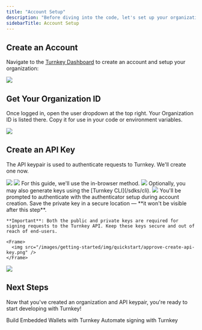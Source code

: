 ```yaml
---
title: "Account Setup"
description: "Before diving into the code, let's set up your organization and conjure up an API keypair to unlock the full potential of Turnkey!"
sidebarTitle: Account Setup
---
```


## Create an Account

Navigate to the [Turnkey Dashboard](https://app.turnkey.com/dashboard/auth/initial) to create an account and setup your organization:

<Frame>
  <img src="/images/getting-started/img/quickstart/create_organization.png" />
</Frame>

## Get Your Organization ID

Once logged in, open the user dropdown at the top right. Your Organization ID is listed there. Copy it for use in your code or environment variables.

<Frame>
  <img src="/images/getting-started/img/quickstart/org-id.png" />
</Frame>

## Create an API Key

The API keypair is used to authenticate requests to Turnkey. We'll create one now.

<Steps>
  <Step title="Navigate to the User Details page.">
    <Frame>
      <img src="/images/getting-started/img/quickstart/user-details.png" />
    </Frame>
  </Step>

  <Step title='Click "Create an API key"'>
    <Frame>
      <img src="/images/getting-started/img/quickstart/create-api-key.png" />
    </Frame>
  </Step>

  <Step title="Choose a key generation method">
    For this guide, we'll use the in-browser method.
    <Frame>
      <img src="/images/getting-started/img/quickstart/generate-api-key.png" />
    </Frame>
    Optionally, you may also generate keys using the [Turnkey CLI](/sdks/cli).
  </Step>

  <Step title="Name your keypair">
    <Frame>
      <img src="/images/getting-started/img/quickstart/name-api-key.png" />
    </Frame>
  </Step>

  <Step title="Approve & Create">
    You'll be prompted to authenticate with the authenticator setup during account creation. Save the private key in a secure location — **it won't be visible after this step**.

    **Important**: Both the public and private keys are required for signing requests to the Turnkey API. Keep these keys secure and out of reach of end-users.

    <Frame>
      <img src="/images/getting-started/img/quickstart/approve-create-api-key.png" />
    </Frame>

  </Step>

  <Step title="API Key Created">
    <Frame>
      <img src="/images/getting-started/img/quickstart/api-key-created.png" />
    </Frame>
  </Step>
</Steps>

## Next Steps

Now that you've created an organization and API keypair, you're ready to start developing with Turnkey!

<CardGroup>
  <Card
    title="Embedded Wallet"
    href="/getting-started/embedded-wallet-quickstart"
    icon="file-lines"
    iconType="solid"
    horizontal
  >
    Build Embedded Wallets with Turnkey
  </Card>
  <Card
    title="Transaction Automation"
    href="/getting-started/signing-automation-quickstart"
    icon="file-lines"
    iconType="solid"
    horizontal
  >
    Automate signing with Turnkey
  </Card>
</CardGroup>
